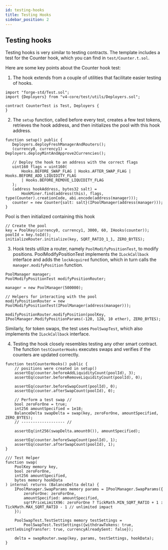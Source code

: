 ```yaml
---
id: testing-hooks
title: Testing Hooks
sidebar_position: 2
---
```


## Testing hooks
Testing hooks is very similar to testing contracts. The template includes a test for the Counter hook, which you can find in `test/Counter.t.sol`.

Here are some key points about the Counter hook test:
1. The hook extends from a couple of utilities that facilitate easier testing of hooks.

 ```solidity
import "forge-std/Test.sol";
import {Deployers} from "v4-core/test/utils/Deployers.sol";

contract CounterTest is Test, Deployers {
}
 ```

2. The `setup` function, called before every test, creates a few test tokens, retrieves the hook address, and then initializes the pool with this hook address.

 ```solidity
function setup() public {
    Deployers.deployFreshManagerAndRouters();
    (currency0, currency1) = Deployers.deployMintAndApprove2Currencies();

    // Deploy the hook to an address with the correct flags
    uint160 flags = uint160(
        Hooks.BEFORE_SWAP_FLAG | Hooks.AFTER_SWAP_FLAG | Hooks.BEFORE_ADD_LIQUIDITY_FLAG
        | Hooks.BEFORE_REMOVE_LIQUIDITY_FLAG
    );
    (address hookAddress, bytes32 salt) =
        HookMiner.find(address(this), flags, type(Counter).creationCode, abi.encode(address(manager)));
    counter = new Counter{salt: salt}(IPoolManager(address(manager)));
}
```

Pool is then initialized containing this hook
```solidity
// Create the pool
key = PoolKey(currency0, currency1, 3000, 60, IHooks(counter));
poolId = key.toId();
initializeRouter.initialize(key, SQRT_RATIO_1_1, ZERO_BYTES);
```

3. Hook tests utilize a router, namely `PoolModifyPositionTest`, to modify positions. PoolModifyPositionTest implements the `ILockCallback` interface and adds the `lockAcquired` function, which in turn calls the `manager.modifyPosition` function.
 ```solidity
PoolManager manager;
PoolModifyPositionTest modifyPositionRouter;

manager = new PoolManager(500000);

// Helpers for interacting with the pool
modifyPositionRouter = new PoolModifyPositionTest(IPoolManager(address(manager)));

modifyPositionRouter.modifyPosition(poolKey, IPoolManager.ModifyPositionParams(-120, 120, 10 ether), ZERO_BYTES);
```
Similarly, for token swaps, the test uses `PoolSwapTest`, which also implements the `ILockCallback` interface.

4. Testing the hook closely resembles testing any other smart contract. The function `testCounterHooks` executes swaps and verifies if the counters are updated correctly.

```solidity
function testCounterHooks() public {
    // positions were created in setup()
    assertEq(counter.beforeAddLiquidityCount(poolId), 3);
    assertEq(counter.beforeRemoveLiquidityCount(poolId), 0);

    assertEq(counter.beforeSwapCount(poolId), 0);
    assertEq(counter.afterSwapCount(poolId), 0);

    // Perform a test swap //
    bool zeroForOne = true;
    int256 amountSpecified = 1e18;
    BalanceDelta swapDelta = swap(key, zeroForOne, amountSpecified, ZERO_BYTES);
    // ------------------- //

    assertEq(int256(swapDelta.amount0()), amountSpecified);

    assertEq(counter.beforeSwapCount(poolId), 1);
    assertEq(counter.afterSwapCount(poolId), 1);
}

/// Test Helper
function swap(
    PoolKey memory key,
    bool zeroForOne,
    int256 amountSpecified,
    bytes memory hookData
) internal returns (BalanceDelta delta) {
    IPoolManager.SwapParams memory params = IPoolManager.SwapParams({
        zeroForOne: zeroForOne,
        amountSpecified: amountSpecified,
        sqrtPriceLimitX96: zeroForOne ? TickMath.MIN_SQRT_RATIO + 1 : TickMath.MAX_SQRT_RATIO - 1 // unlimited impact
    });

    PoolSwapTest.TestSettings memory testSettings =
        PoolSwapTest.TestSettings({withdrawTokens: true, settleUsingTransfer: true, currencyAlreadySent: false});

    delta = swapRouter.swap(key, params, testSettings, hookData);
}
```
